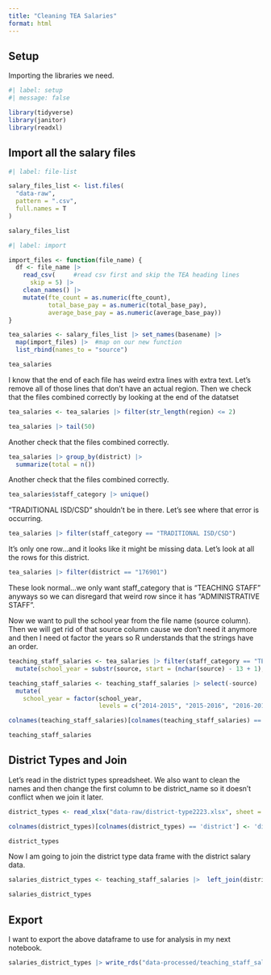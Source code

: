 ```yaml
---
title: "Cleaning TEA Salaries"
format: html
---
```


## Setup

Importing the libraries we need.

```r
#| label: setup
#| message: false

library(tidyverse)
library(janitor)
library(readxl)
```


## Import all the salary files

```r
#| label: file-list

salary_files_list <- list.files(
  "data-raw",
  pattern = ".csv",
  full.names = T
)

salary_files_list

```

```r
#| label: import

import_files <- function(file_name) {
  df <- file_name |> 
    read_csv(     #read csv first and skip the TEA heading lines
      skip = 5) |>
    clean_names() |> 
    mutate(fte_count = as.numeric(fte_count),
           total_base_pay = as.numeric(total_base_pay),
           average_base_pay = as.numeric(average_base_pay))
}

tea_salaries <- salary_files_list |> set_names(basename) |> 
  map(import_files) |>  #map on our new function
  list_rbind(names_to = "source")

tea_salaries

```

I know that the end of each file has weird extra lines with extra text. Let's remove all of those lines that don't have an actual region. Then we check that the files combined correctly by looking at the end of the datatset

```r
tea_salaries <- tea_salaries |> filter(str_length(region) <= 2)

tea_salaries |> tail(50)

```

Another check that the files combined correctly. 

```r
tea_salaries |> group_by(district) |> 
  summarize(total = n())

```

Another check that the files combined correctly. 

```r
tea_salaries$staff_category |> unique()
```

"TRADITIONAL ISD/CSD" shouldn't be in there. Let's see where that error is occurring. 

```r
tea_salaries |> filter(staff_category == "TRADITIONAL ISD/CSD")
```

It's only one row...and it looks like it might be missing data. Let's look at all the rows for this district. 

```r
tea_salaries |> filter(district == "176901")
```

These look normal...we only want staff_category that is "TEACHING STAFF" anyways so we can disregard that weird row since it has "ADMINISTRATIVE STAFF". 

Now we want to pull the school year from the file name (source column). Then we will get rid of that source column cause we don't need it anymore and then I need ot factor the years so R understands that the strings have an order. 

```r
teaching_staff_salaries <- tea_salaries |> filter(staff_category == "TEACHING STAFF") |> 
  mutate(school_year = substr(source, start = (nchar(source) - 13 + 1), stop = nchar(source)-4))

teaching_staff_salaries <- teaching_staff_salaries |> select(-source) |> 
  mutate(
    school_year = factor(school_year, 
                         levels = c("2014-2015", "2015-2016", "2016-2017", "2017-2018", "2018-2019", "2019-2020", "2020-2021", "2021-2022", "2022-2023", "2023-2024")))

colnames(teaching_staff_salaries)[colnames(teaching_staff_salaries) == "district"] <- "district_number"

teaching_staff_salaries
```

## District Types and Join

Let's read in the district types spreadsheet. We also want to clean the names and then change the first column to be district_name so it doesn't conflict when we join it later. 

```r
district_types <- read_xlsx("data-raw/district-type2223.xlsx", sheet = "2223_Data") |> clean_names()

colnames(district_types)[colnames(district_types) == 'district'] <- 'district_name'

district_types
```

Now I am going to join the district type data frame with the district salary data. 

```r
salaries_district_types <- teaching_staff_salaries |>  left_join(district_types, by = "district_number") |> select(-district_name.y)

salaries_district_types 
```

## Export

I want to export the above dataframe to use for analysis in my next notebook.

```r
salaries_district_types |> write_rds("data-processed/teaching_staff_salaries.rds")
```















